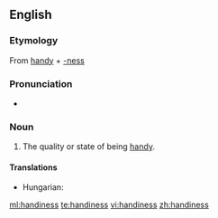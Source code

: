 ==English==

===Etymology===
From [[handy]] + [[-ness]]

===Pronunciation===
* {{audio|en-us-handiness.ogg|Audio (US)}}

===Noun===
{{en-noun|-}}

# The quality or state of being [[handy]].

====Translations====
{{trans-top|the quality or state of being handy}}
* Hungarian: {{t-|hu|ügyesség}}
{{trans-mid}}
{{trans-bottom}}

[[ml:handiness]]
[[te:handiness]]
[[vi:handiness]]
[[zh:handiness]]